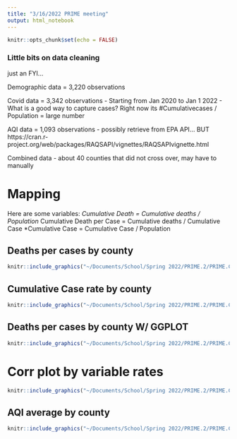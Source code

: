 ```yaml
---
title: "3/16/2022 PRIME meeting"
output: html_notebook
---
```

```r
knitr::opts_chunk$set(echo = FALSE)
```

### Little bits on data cleaning
just an FYI...

Demographic data = 3,220 observations

Covid data = 3,342 observations
- Starting from Jan 2020 to Jan 1 2022
- What is a good way to capture cases? Right now its #Cumulativecases / Population = large number

AQI data = 1,093 observations
- possibly retrieve from EPA API... BUT https://cran.r-project.org/web/packages/RAQSAPI/vignettes/RAQSAPIvignette.html


Combined data
 - about 40 counties that did not cross over, may have to manually 
 
# Mapping
Here are some variables:
*Cumulative Death = Cumulative deaths / Population
*Cumulative Death per Case = Cumulative deaths / Cumulative Case
*Cumulative Case = Cumulative Case / Population

##  Deaths per cases by county
```r
knitr::include_graphics("~/Documents/School/Spring 2022/PRIME.2/PRIME.CovidAQI/results/deathspercasecountymap.png")
```

##  Cumulative Case rate by county
```r
knitr::include_graphics("~/Documents/School/Spring 2022/PRIME.2/PRIME.CovidAQI/results/caseratecountymap.png")
```
##  Deaths per cases by county W/ GGPLOT
```r
knitr::include_graphics("~/Documents/School/Spring 2022/PRIME.2/PRIME.CovidAQI/results/caseratecountymap2.png")
```

# Corr plot by variable rates
```r
knitr::include_graphics("~/Documents/School/Spring 2022/PRIME.2/PRIME.CovidAQI/results/fullpermat.cor.png")
```


##  AQI average by county
```r
knitr::include_graphics("~/Documents/School/Spring 2022/PRIME.2/PRIME.CovidAQI/results/AQIcountymap.png")
```










